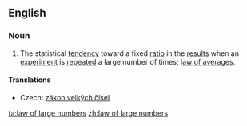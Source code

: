 ==English==
{{wikipedia}}
===Noun===
{{en-noun|sg=[[law]] of large [[number]]s|-}}
# {{statistics}} The statistical [[tendency]] toward a fixed [[ratio]] in the [[result]]s when an [[experiment]] is [[repeat]]ed a large number of times; [[law of averages]].

====Translations====
{{trans-top|statistical tendency}}
* Czech: [[zákon velkých čísel]] {{m}}
{{trans-mid}}
{{trans-bottom}}

[[ta:law of large numbers]]
[[zh:law of large numbers]]